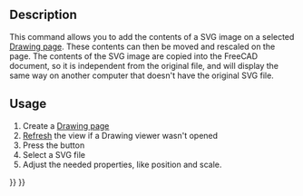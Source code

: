 <languages/>
<translate>
<!--T:6-->
{{docnav|[[Drawing_Orthoviews|Ortho Views]]|[[Drawing_SpreadsheetView|Spreadsheet View]]|[[Drawing_Workbench|Drawing Workbench]]|IconL=Drawing_Orthoviews.png|IconC=Workbench_Drawing.svg|IconR=Drawing_SpreadsheetView.png}}

<!--T:1-->
{{GuiCommand|Name=Drawing Symbol|Workbenches=[[Drawing Workbench|Drawing]], Complete|MenuLocation=Drawing → Symbol|Shortcut=none}}

== Description == <!--T:2-->

<!--T:3-->
This command allows you to add the contents of a SVG image on a selected [[Drawing Landscape A3|Drawing page]]. These contents can then be moved and rescaled on the page. The contents of the SVG image are copied into the FreeCAD document, so it is independent from the original file, and will display the same way on another computer that doesn't have the original SVG file.

==Usage== <!--T:4-->

<!--T:5-->
# Create a [[Drawing Landscape A3|Drawing page]]
# [[Std_Refresh|Refresh]] the view if a Drawing viewer wasn't opened
# Press the {{KEY|[[Image:Drawing Symbol.png|16px]] [[Drawing Symbol]]}} button
# Select a SVG file
# Adjust the needed properties, like position and scale.
{{clear}}

<!--T:7-->
{{docnav|[[Drawing_Orthoviews|Ortho Views]]|[[Drawing_SpreadsheetView|Spreadsheet View]]|[[Drawing_Workbench|Drawing Workbench]]|IconL=Drawing_Orthoviews.png|IconC=Workbench_Drawing.svg|IconR=Drawing_SpreadsheetView.png}}

</translate>
{{Drawing Tools navi{{#translation:}}}}
{{Userdocnavi{{#translation:}}}}